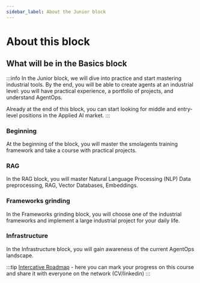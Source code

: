 ```yaml
---
sidebar_label: About the Junior block
---
```


# About this block

## What will be in the Basics block

:::info
In the Junior block, we will dive into practice and start mastering industrial tools. By the end, you will be able to create agents at an industrial level: you will have practical experience, a portfolio of projects, and understand AgentOps.

Already at the end of this block, you can start looking for middle and entry-level positions in the Applied AI market.
:::

### Beginning

At the beginning of the block, you will master the smolagents training framework and take a course with practical projects.

### RAG

In the RAG block, you will master Natural Language Processing (NLP) Data preprocessing, RAG, Vector Databases, Embeddings.

### Frameworks grinding

In the Frameworks grinding block, you will choose one of the industrial frameworks and implement a large industrial project for your daily life.

### Infrastructure

In the Infrastructure block, you will gain awareness of the current AgentOps landscape.

:::tip
[Intercative Roadmap](https://roadmap.sh/r/ai-agents-2025-roadmap) - here you can mark your progress on this course and share it with everyone on the network (CV/linkedin)
:::